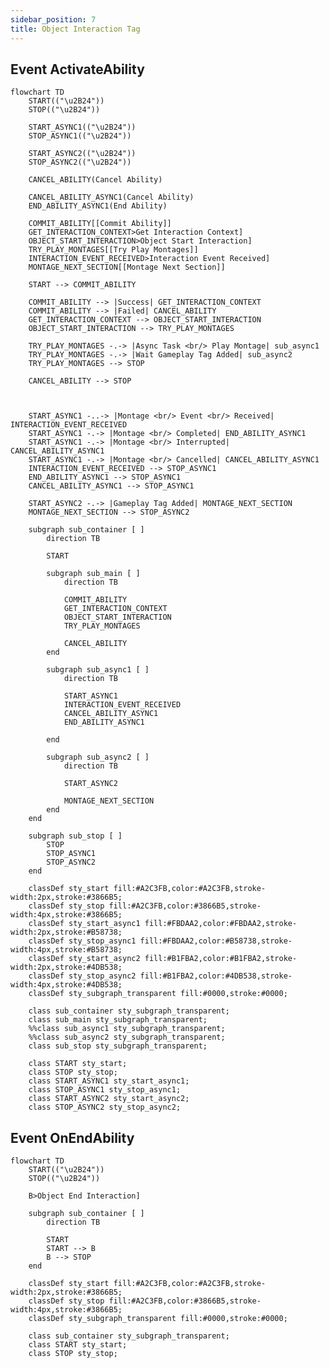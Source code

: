 ```yaml
---
sidebar_position: 7
title: Object Interaction Tag
---
```


## Event ActivateAbility 
```mermaid
flowchart TD
    START(("\u2B24"))
    STOP(("\u2B24"))
    
    START_ASYNC1(("\u2B24"))
    STOP_ASYNC1(("\u2B24"))

    START_ASYNC2(("\u2B24"))
    STOP_ASYNC2(("\u2B24"))
    
    CANCEL_ABILITY(Cancel Ability)
    
    CANCEL_ABILITY_ASYNC1(Cancel Ability)
    END_ABILITY_ASYNC1(End Ability)
    
    COMMIT_ABILITY[[Commit Ability]]
    GET_INTERACTION_CONTEXT>Get Interaction Context]
    OBJECT_START_INTERACTION>Object Start Interaction]
    TRY_PLAY_MONTAGES[[Try Play Montages]]
    INTERACTION_EVENT_RECEIVED>Interaction Event Received]
    MONTAGE_NEXT_SECTION[[Montage Next Section]]
    
    START --> COMMIT_ABILITY
    
    COMMIT_ABILITY --> |Success| GET_INTERACTION_CONTEXT
    COMMIT_ABILITY --> |Failed| CANCEL_ABILITY
    GET_INTERACTION_CONTEXT --> OBJECT_START_INTERACTION
    OBJECT_START_INTERACTION --> TRY_PLAY_MONTAGES

    TRY_PLAY_MONTAGES -.-> |Async Task <br/> Play Montage| sub_async1
    TRY_PLAY_MONTAGES -.-> |Wait Gameplay Tag Added| sub_async2
    TRY_PLAY_MONTAGES --> STOP
    
    CANCEL_ABILITY --> STOP
    


    START_ASYNC1 -..-> |Montage <br/> Event <br/> Received| INTERACTION_EVENT_RECEIVED
    START_ASYNC1 -.-> |Montage <br/> Completed| END_ABILITY_ASYNC1
    START_ASYNC1 -.-> |Montage <br/> Interrupted| CANCEL_ABILITY_ASYNC1
    START_ASYNC1 -.-> |Montage <br/> Cancelled| CANCEL_ABILITY_ASYNC1
    INTERACTION_EVENT_RECEIVED --> STOP_ASYNC1
    END_ABILITY_ASYNC1 --> STOP_ASYNC1
    CANCEL_ABILITY_ASYNC1 --> STOP_ASYNC1

    START_ASYNC2 -.-> |Gameplay Tag Added| MONTAGE_NEXT_SECTION
    MONTAGE_NEXT_SECTION --> STOP_ASYNC2
    
    subgraph sub_container [ ]
        direction TB
        
        START
        
        subgraph sub_main [ ]
            direction TB

            COMMIT_ABILITY
            GET_INTERACTION_CONTEXT
            OBJECT_START_INTERACTION
            TRY_PLAY_MONTAGES

            CANCEL_ABILITY
        end
        
        subgraph sub_async1 [ ]
            direction TB
            
            START_ASYNC1
            INTERACTION_EVENT_RECEIVED
            CANCEL_ABILITY_ASYNC1
            END_ABILITY_ASYNC1

        end

        subgraph sub_async2 [ ]
            direction TB
            
            START_ASYNC2
           
            MONTAGE_NEXT_SECTION
        end
    end
    
    subgraph sub_stop [ ]
        STOP
        STOP_ASYNC1
        STOP_ASYNC2
    end

    classDef sty_start fill:#A2C3FB,color:#A2C3FB,stroke-width:2px,stroke:#3866B5;
    classDef sty_stop fill:#A2C3FB,color:#3866B5,stroke-width:4px,stroke:#3866B5;
    classDef sty_start_async1 fill:#FBDAA2,color:#FBDAA2,stroke-width:2px,stroke:#B58738;
    classDef sty_stop_async1 fill:#FBDAA2,color:#B58738,stroke-width:4px,stroke:#B58738;
    classDef sty_start_async2 fill:#B1FBA2,color:#B1FBA2,stroke-width:2px,stroke:#4DB538;
    classDef sty_stop_async2 fill:#B1FBA2,color:#4DB538,stroke-width:4px,stroke:#4DB538;
    classDef sty_subgraph_transparent fill:#0000,stroke:#0000;
    
    class sub_container sty_subgraph_transparent;
    class sub_main sty_subgraph_transparent;
    %%class sub_async1 sty_subgraph_transparent;
    %%class sub_async2 sty_subgraph_transparent;
    class sub_stop sty_subgraph_transparent;
    
    class START sty_start;
    class STOP sty_stop;
    class START_ASYNC1 sty_start_async1;
    class STOP_ASYNC1 sty_stop_async1;
    class START_ASYNC2 sty_start_async2;
    class STOP_ASYNC2 sty_stop_async2;

```

## Event OnEndAbility
```mermaid
flowchart TD
    START(("\u2B24"))
    STOP(("\u2B24"))
    
    B>Object End Interaction]
   
    subgraph sub_container [ ]
        direction TB
        
        START 
        START --> B
        B --> STOP
    end
    
    classDef sty_start fill:#A2C3FB,color:#A2C3FB,stroke-width:2px,stroke:#3866B5;
    classDef sty_stop fill:#A2C3FB,color:#3866B5,stroke-width:4px,stroke:#3866B5;
    classDef sty_subgraph_transparent fill:#0000,stroke:#0000;
    
    class sub_container sty_subgraph_transparent;
    class START sty_start;
    class STOP sty_stop;
```
